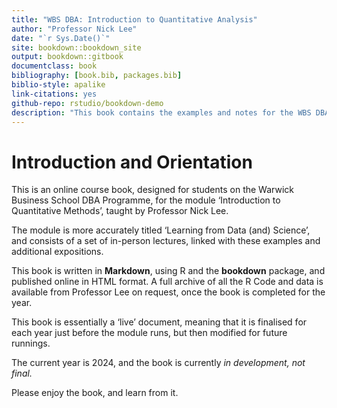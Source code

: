 ```yaml
---
title: "WBS DBA: Introduction to Quantitative Analysis"
author: "Professor Nick Lee"
date: "`r Sys.Date()`"
site: bookdown::bookdown_site
output: bookdown::gitbook
documentclass: book
bibliography: [book.bib, packages.bib]
biblio-style: apalike
link-citations: yes
github-repo: rstudio/bookdown-demo
description: "This book contains the examples and notes for the WBS DBA Quant Methods Course. It is based on the Bookdown Demo written by Hui. The output format for this example is bookdown::gitbook."
---
```


# Introduction and Orientation

This is an online course book, designed for students on the Warwick Business School DBA Programme, for the module 'Introduction to Quantitative Methods', taught by Professor Nick Lee.

The module is more accurately titled 'Learning from Data (and) Science', and consists of a set of in-person lectures, linked with these examples and additional expositions.

This book is written in **Markdown**, using R and the **bookdown** package, and published online in HTML format. A full archive of all the R Code and data is available from Professor Lee on request, once the book is completed for the year.

This book is essentially a 'live' document, meaning that it is finalised for each year just before the module runs, but then modified for future runnings.

The current year is 2024, and the book is currently *in development, not final.*

Please enjoy the book, and learn from it. 
